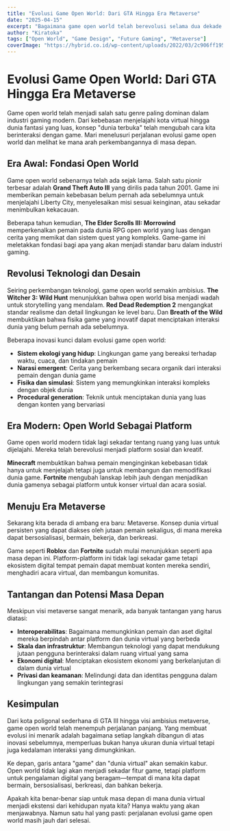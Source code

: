 ```yaml
---
title: "Evolusi Game Open World: Dari GTA Hingga Era Metaverse"
date: "2025-04-15"
excerpt: "Bagaimana game open world telah berevolusi selama dua dekade terakhir dan kemana arah perkembangannya di masa depan."
author: "Kiratoka"
tags: ["Open World", "Game Design", "Future Gaming", "Metaverse"]
coverImage: "https://hybrid.co.id/wp-content/uploads/2022/03/2c906ff19581091e9f1c74e75e967b3c_1787650.jpg"
---
```


# Evolusi Game Open World: Dari GTA Hingga Era Metaverse

Game open world telah menjadi salah satu genre paling dominan dalam industri gaming modern. Dari kebebasan menjelajahi kota virtual hingga dunia fantasi yang luas, konsep "dunia terbuka" telah mengubah cara kita berinteraksi dengan game. Mari menelusuri perjalanan evolusi game open world dan melihat ke mana arah perkembangannya di masa depan.

## Era Awal: Fondasi Open World

Game open world sebenarnya telah ada sejak lama. Salah satu pionir terbesar adalah **Grand Theft Auto III** yang dirilis pada tahun 2001. Game ini memberikan pemain kebebasan belum pernah ada sebelumnya untuk menjelajahi Liberty City, menyelesaikan misi sesuai keinginan, atau sekadar menimbulkan kekacauan.

Beberapa tahun kemudian, **The Elder Scrolls III: Morrowind** memperkenalkan pemain pada dunia RPG open world yang luas dengan cerita yang memikat dan sistem quest yang kompleks. Game-game ini meletakkan fondasi bagi apa yang akan menjadi standar baru dalam industri gaming.

## Revolusi Teknologi dan Desain

Seiring perkembangan teknologi, game open world semakin ambisius. **The Witcher 3: Wild Hunt** menunjukkan bahwa open world bisa menjadi wadah untuk storytelling yang mendalam. **Red Dead Redemption 2** mengangkat standar realisme dan detail lingkungan ke level baru. Dan **Breath of the Wild** membuktikan bahwa fisika game yang inovatif dapat menciptakan interaksi dunia yang belum pernah ada sebelumnya.

Beberapa inovasi kunci dalam evolusi game open world:

- **Sistem ekologi yang hidup**: Lingkungan game yang bereaksi terhadap waktu, cuaca, dan tindakan pemain
- **Narasi emergent**: Cerita yang berkembang secara organik dari interaksi pemain dengan dunia game
- **Fisika dan simulasi**: Sistem yang memungkinkan interaksi kompleks dengan objek dunia
- **Procedural generation**: Teknik untuk menciptakan dunia yang luas dengan konten yang bervariasi

## Era Modern: Open World Sebagai Platform

Game open world modern tidak lagi sekadar tentang ruang yang luas untuk dijelajahi. Mereka telah berevolusi menjadi platform sosial dan kreatif.

**Minecraft** membuktikan bahwa pemain menginginkan kebebasan tidak hanya untuk menjelajah tetapi juga untuk membangun dan memodifikasi dunia game. **Fortnite** mengubah lanskap lebih jauh dengan menjadikan dunia gamenya sebagai platform untuk konser virtual dan acara sosial.

## Menuju Era Metaverse

Sekarang kita berada di ambang era baru: Metaverse. Konsep dunia virtual persisten yang dapat diakses oleh jutaan pemain sekaligus, di mana mereka dapat bersosialisasi, bermain, bekerja, dan berkreasi.

Game seperti **Roblox** dan **Fortnite** sudah mulai menunjukkan seperti apa masa depan ini. Platform-platform ini tidak lagi sekadar game tetapi ekosistem digital tempat pemain dapat membuat konten mereka sendiri, menghadiri acara virtual, dan membangun komunitas.

## Tantangan dan Potensi Masa Depan

Meskipun visi metaverse sangat menarik, ada banyak tantangan yang harus diatasi:

- **Interoperabilitas**: Bagaimana memungkinkan pemain dan aset digital mereka berpindah antar platform dan dunia virtual yang berbeda
- **Skala dan infrastruktur**: Membangun teknologi yang dapat mendukung jutaan pengguna berinteraksi dalam ruang virtual yang sama
- **Ekonomi digital**: Menciptakan ekosistem ekonomi yang berkelanjutan di dalam dunia virtual
- **Privasi dan keamanan**: Melindungi data dan identitas pengguna dalam lingkungan yang semakin terintegrasi

## Kesimpulan

Dari kota poligonal sederhana di GTA III hingga visi ambisius metaverse, game open world telah menempuh perjalanan panjang. Yang membuat evolusi ini menarik adalah bagaimana setiap langkah dibangun di atas inovasi sebelumnya, memperluas bukan hanya ukuran dunia virtual tetapi juga kedalaman interaksi yang dimungkinkan.

Ke depan, garis antara "game" dan "dunia virtual" akan semakin kabur. Open world tidak lagi akan menjadi sekadar fitur game, tetapi platform untuk pengalaman digital yang beragam—tempat di mana kita dapat bermain, bersosialisasi, berkreasi, dan bahkan bekerja.

Apakah kita benar-benar siap untuk masa depan di mana dunia virtual menjadi ekstensi dari kehidupan nyata kita? Hanya waktu yang akan menjawabnya. Namun satu hal yang pasti: perjalanan evolusi game open world masih jauh dari selesai.